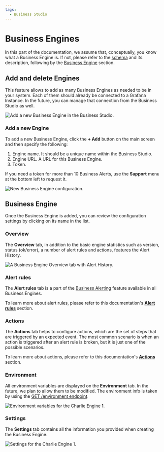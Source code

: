 ```yaml
---
tags:
  - Business Studio
---
```



# Business Engines

In this part of the documentation, we assume that, conceptually, you know what a Business Engine is. If not, please refer to the [schema](/big/#overview) and its description, following by the [Business Engine](/big/engine/) section.

## Add and delete Engines

This feature allows to add as many Business Engines as needed to be in your system. Each of them should already be connected to a Grafana Instance. In the future, you can manage that connection from the Business Studio as well.

<Image
  title="Add a new Business Engine in the Business Studio."
  src="/img/big/business-engine/add-engine.png"
/>

### Add a new Engine

To add a new Business Engine, click the **+ Add** button on the main screen and then specify the following:

1. Engine name. It should be a unique name within the Business Studio.
2. Engine URL. A URL for this Business Engine.
3. Token.

If you need a token for more than 10 Business Alerts, use the **Support** menu at the bottom left to request it.

<Image
  title="New Business Engine configuration."
  src="/img/blog/2024-12-31-big-2.2.0/new-engine.png"
/>

## Business Engine

Once the Business Engine is added, you can review the configuration settings by clicking on its name in the list.

### Overview

The **Overview** tab, in addition to the basic engine statistics such as version, status (ok/error), a number of alert rules and actions, features the Alert History.

<Image
  title="A Business Engine Overview tab with Alert History."
  src="/img/big/business-engine/tab-overview.png"
/>

### Alert rules

The **Alert rules** tab is a part of the [Business Alerting](/big/alerting/) feature available in all Business Engines.

To learn more about alert rules, please refer to this documentation's [**Alert rules**](/big/alerting/manage-alert-rules/) section.

### Actions

The **Actions** tab helps to configure actions, which are the set of steps that are triggered by an expected event. The most common scenario is when an action is triggered after an alert rule is broken, but it is just one of the possible scenarios.

To learn more about actions, please refer to this documentation's [**Actions**](/big/studio/manage-alert-actions/) section.

### Environment

All environment variables are displayed on the **Environment** tab. In the future, we plan to allow them to be modified. The environment info is taken by using the [GET /environment endpoint](https://volkovlabs.io/big/api/#tag/Environment/operation/EnvironmentController_get).

<Image
  title="Environment variables for the Charlie Engine 1."
  src="/img/big/business-studio/tab-env.png"
/>

### Settings

The **Settings** tab contains all the information you provided when creating the Business Engine.

<Image
  title="Settings for the Charlie Engine 1."
  src="/img/big/business-studio/tab-settings.png"
/>

